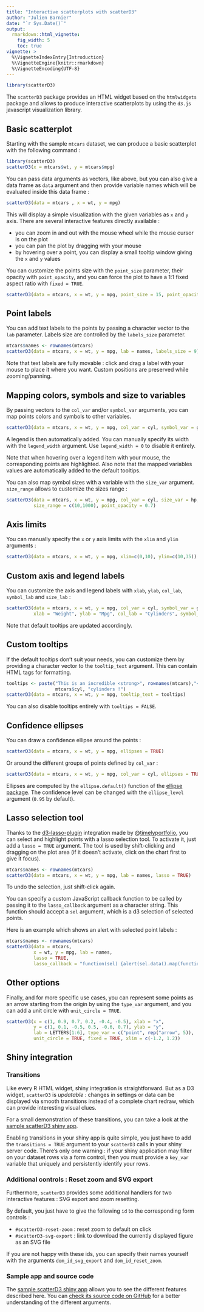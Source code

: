 ```yaml
---
title: "Interactive scatterplots with scatterD3"
author: "Julien Barnier"
date: "`r Sys.Date()`"
output: 
  rmarkdown::html_vignette:
    fig_width: 5
    toc: true
vignette: >
  %\VignetteIndexEntry{Introduction}
  %\VignetteEngine{knitr::rmarkdown}
  %\VignetteEncoding{UTF-8}
---
```


```r
library(scatterD3)
```


The `scatterD3` package provides an HTML widget based on the `htmlwidgets` package and allows to produce interactive scatterplots by using the `d3.js` javascript visualization library.

## Basic scatterplot

Starting with the sample `mtcars` dataset, we can produce a basic scatterplot with the following command :

```r
library(scatterD3)
scatterD3(x = mtcars$wt, y = mtcars$mpg)
```

You can pass data arguments as vectors, like above, but you can also give a data frame as `data` argument and then provide variable names which will be evaluated inside this data frame :

```r
scatterD3(data = mtcars , x = wt, y = mpg)
```


This will display a simple visualization with the given variables as `x` and `y` axis. There are several interactive features directly available :

- you can zoom in and out with the mouse wheel while the mouse cursor is on the plot
- you can pan the plot by dragging with your mouse
- by hovering over a point, you can display a small tooltip window giving the `x` and `y` values

You can customize the points size with the `point_size` parameter, their opacity with `point_opacity`, and you can force the plot to have a 1:1 fixed aspect ratio with `fixed = TRUE`.

```r
scatterD3(data = mtcars, x = wt, y = mpg, point_size = 15, point_opacity = 0.5, fixed = TRUE)
```


## Point labels

You can add text labels to the points by passing a character vector to the `lab` parameter. Labels size are controlled by the `labels_size` parameter.

```r
mtcars$names <- rownames(mtcars)
scatterD3(data = mtcars, x = wt, y = mpg, lab = names, labels_size = 9)
```

Note that text labels are fully movable : click and drag a label with your mouse to place it where you want. Custom positions are preserved while zooming/panning.


## Mapping colors, symbols and size to variables

By passing vectors to the `col_var` and/or `symbol_var` arguments, you can map points colors and symbols to other variables.

```r
scatterD3(data = mtcars, x = wt, y = mpg, col_var = cyl, symbol_var = gear)
```

A legend is then automatically added. You can manually specify its width with the `legend_width` argument. Use `legend_width = 0` to disable it entirely.

Note that when hovering over a legend item with your mouse, the corresponding points are highlighted. Also note that the mapped variables values are automatically added to the default tooltips.

You can also map symbol sizes with a variable with the `size_var` argument. `size_range` allows to customize the sizes range :

```r
scatterD3(data = mtcars, x = wt, y = mpg, col_var = cyl, size_var = hp, 
          size_range = c(10,1000), point_opacity = 0.7)
```

## Axis limits

You can manually specify the `x` or `y` axis limits with the `xlim` and `ylim` arguments :

```r
scatterD3(data = mtcars, x = wt, y = mpg, xlim=c(0,10), ylim=c(10,35))
```



## Custom axis and legend labels

You can customize the axis and legend labels with `xlab`, `ylab`, `col_lab`, `symbol_lab` and `size_lab` :

```r
scatterD3(data = mtcars, x = wt, y = mpg, col_var = cyl, symbol_var = gear,
          xlab = "Weight", ylab = "Mpg", col_lab = "Cylinders", symbol_lab = "Gears")
```

Note that default tooltips are updated accordingly.


## Custom tooltips

If the default tooltips don't suit your needs, you can customize them by providing a character vector to the `tooltip_text` argument. This can contain HTML tags for formatting.

```r
tooltips <- paste("This is an incredible <strong>", rownames(mtcars),"</strong><br />with ", 
                  mtcars$cyl, "cylinders !")
scatterD3(data = mtcars, x = wt, y = mpg, tooltip_text = tooltips)
```

You can also disable tooltips entirely with `tooltips = FALSE`.

## Confidence ellipses

You can draw a confidence ellipse around the points :

```r
scatterD3(data = mtcars, x = wt, y = mpg, ellipses = TRUE)
```

Or around the different groups of points defined by `col_var` :

```r
scatterD3(data = mtcars, x = wt, y = mpg, col_var = cyl, ellipses = TRUE)
```

Ellipses are computed by the  `ellipse.default()` function of the [ellipse package](https://cran.r-project.org/package=ellipse). The confidence level can be changed with the `ellipse_level` argument (`0.95` by default).

## Lasso selection tool

Thanks to the [d3-lasso-plugin](https://github.com/skokenes/D3-Lasso-Plugin) integration made by @[timelyportfolio](https://github.com/timelyportfolio), you can select and highlight points with a lasso selection tool. To activate it, just add a `lasso = TRUE` argument. The tool is used by shift-clicking and dragging on the plot area (if it doesn't activate, click on the chart first to give it focus).

```r
mtcars$names <- rownames(mtcars)
scatterD3(data = mtcars, x = wt, y = mpg, lab = names, lasso = TRUE)
```

To undo the selection, just shift-click again.

You can specify a custom JavaScript callback function to be called by passing it to the `lasso_callback` argument as a character string. This function should accept a `sel` argument, which is a d3 selection of selected points.

Here is an example which shows an alert with selected point labels :

```r
mtcars$names <- rownames(mtcars)
scatterD3(data = mtcars,
          x = wt, y = mpg, lab = names, 
          lasso = TRUE,
          lasso_callback = "function(sel) {alert(sel.data().map(function(d) {return d.lab}).join('\\n'));}")
```


## Other options

Finally, and for more specific use cases, you can represent some points as an arrow starting from the origin by using the `type_var` argument, and you can add a unit circle with `unit_circle = TRUE`.

```r
scatterD3(x = c(1, 0.9, 0.7, 0.2, -0.4, -0.5), xlab = "x",
          y = c(1, 0.1, -0.5, 0.5, -0.6, 0.7), ylab = "y",
          lab = LETTERS[1:6], type_var = c("point", rep("arrow", 5)),
          unit_circle = TRUE, fixed = TRUE, xlim = c(-1.2, 1.2))
```


## Shiny integration

### Transitions

Like every R HTML widget, shiny integration is straightforward. But as a D3 widget, `scatterD3` is *updatable* : changes in settings or data can be displayed via smooth transitions instead of a complete chart redraw, which can provide interesting visual clues.

For a small demonstration of these transitions, you can take a look at the
[sample scatterD3 shiny app](http://data.nozav.org/app/scatterD3/).

Enabling transitions in your shiny app is quite simple, you just have to add the `transitions = TRUE` argument to your `scatterD3` calls in your shiny server code. There's only one warning : if your shiny application may filter on your dataset rows via a form control, then you must provide a `key_var` variable that uniquely and persistently identify your rows.


### Additional controls : Reset zoom and SVG export

Furthermore, `scatterD3` provides some additional handlers for two interactive features : SVG export and zoom resetting.

By default, you just have to give the following `id` to the corresponding form controls :

- `#scatterD3-reset-zoom` : reset zoom to default on click
- `#scatterD3-svg-export` : link to download the currently displayed figure as an SVG file

If you are not happy with these ids, you can specify their names yourself with the arguments `dom_id_svg_export` and `dom_id_reset_zoom`.

### Sample app and source code

The
[sample scatterD3 shiny app](http://data.nozav.org/app/scatterD3/) allows you to see the different features described here. You can [check its source code on GitHub](https://github.com/juba/scatterD3_shiny_app) for a better understanding of the different arguments.
